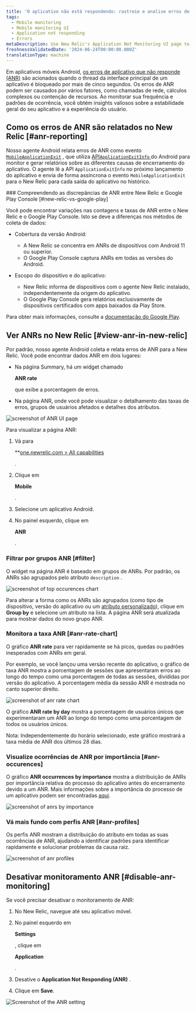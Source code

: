 ```yaml
---
title: 'O aplicativo não está respondendo: rastreie e analise erros de ANR'
tags:
  - Mobile monitoring
  - Mobile monitoring UI
  - Application not responding
  - Errors
metaDescription: Use New Relic's Application Not Monitoring UI page to track and analyze ANR errors.
freshnessValidatedDate: '2024-06-24T00:00:00.000Z'
translationType: machine
---
```








Em aplicativos móveis Android, [os erros de aplicativo que não responde (ANR)](https://developer.android.com/topic/performance/vitals/anr) são acionados quando o thread da interface principal de um aplicativo é bloqueado por mais de cinco segundos. Os erros de ANR podem ser causados por vários fatores, como chamadas de rede, cálculos complexos ou contenção de recursos. Ao monitorar sua frequência e padrões de ocorrência, você obtém insights valiosos sobre a estabilidade geral do seu aplicativo e a experiência do usuário.

## Como os erros de ANR são relatados no New Relic [#anr-reporting]

Nosso agente Android relata erros de ANR como evento [`MobileApplicationExit`](/attribute-dictionary/?event=mobileApplicationExit) , que utiliza [API`ApplicationExitInfo` ](https://developer.android.com/reference/android/app/ApplicationExitInfo)do Android para monitor e gerar relatórios sobre as diferentes causas de encerramento do aplicativo. O agente lê a API `ApplicationExitInfo` no próximo lançamento do aplicativo e envia de forma assíncrona o evento `MobileApplicationExit` para o New Relic para cada saída do aplicativo no histórico.

<Callout variant="important">
  ### Compreendendo as discrepâncias de ANR entre New Relic e Google Play Console [#new-relic-vs-google-play]

  Você pode encontrar variações nas contagens e taxas de ANR entre o New Relic e o Google Play Console. Isto se deve a diferenças nos métodos de coleta de dados:

  * Cobertura da versão Android:

    * A New Relic se concentra em ANRs de dispositivos com Android 11 ou superior.
    * O Google Play Console captura ANRs em todas as versões do Android.

  * Escopo do dispositivo e do aplicativo:

    * New Relic informa de dispositivos com o agente New Relic instalado, independentemente da origem do aplicativo.
    * O Google Play Console gera relatórios exclusivamente de dispositivos certificados com apps baixados da Play Store.

  Para obter mais informações, consulte a [documentação do Google Play](https://developer.android.com/topic/performance/vitals).
</Callout>

## Ver ANRs no New Relic [#view-anr-in-new-relic]

Por padrão, nosso agente Android coleta e relata erros de ANR para a New Relic. Você pode encontrar dados ANR em dois lugares:

* Na página Summary, há um widget chamado

  <DoNotTranslate>**ANR rate**</DoNotTranslate>

  que exibe a porcentagem de erros.

* Na página ANR, onde você pode visualizar o detalhamento das taxas de erros, grupos de usuários afetados e detalhes dos atributos.

<img
  title="ANR UI page"
  alt="screenshot of ANR UI page"
  src={mobileAnrUiPage}
/>

Para visualizar a página ANR:

1. Vá para

   <DoNotTranslate>\*\*[one.newrelic.com > All capabilities](https://one.newrelic.com/all-capabilities)</DoNotTranslate>

   .

2. Clique em

   <DoNotTranslate>**Mobile**</DoNotTranslate>

   .

3. Selecione um aplicativo Android.

4. No painel esquerdo, clique em

   <DoNotTranslate>**ANR**</DoNotTranslate>

   .

### Filtrar por grupos ANR [#filter]

O widget na página ANR é baseado em grupos de ANRs. Por padrão, os ANRs são agrupados pelo atributo `description` .

<img
  title="top occurences chart"
  alt="screenshot of top occurences chart"
  src={mobileGroupBy}
/>

Para alterar a forma como os ANRs são agrupados (como tipo de dispositivo, versão do aplicativo ou um [atributo personalizado](/docs/data-apis/custom-data/custom-events/collect-custom-attributes/)), clique em <DoNotTranslate>**Group by**</DoNotTranslate> e selecione um atributo na lista. A página ANR será atualizada para mostrar dados do novo grupo ANR.

### Monitora a taxa ANR [#anr-rate-chart]

O gráfico <DoNotTranslate>**ANR rate**</DoNotTranslate> para ver rapidamente se há picos, quedas ou padrões inesperados com ANRs em geral.

Por exemplo, se você lançou uma versão recente do aplicativo, o gráfico de taxa ANR mostra a porcentagem de sessões que apresentaram erros ao longo do tempo como uma porcentagem de todas as sessões, divididas por versão do aplicativo. A porcentagem média da sessão ANR é mostrada no canto superior direito.

<img
  title="anr rate chart"
  alt="screenshot of anr rate chart"
  src={mobileAnrRateChart}
/>

O gráfico <DoNotTranslate>**ANR rate by day**</DoNotTranslate> mostra a porcentagem de usuários únicos que experimentaram um ANR ao longo do tempo como uma porcentagem de todos os usuários únicos.

Nota: Independentemente do horário selecionado, este gráfico mostrará a taxa média de ANR dos últimos 28 dias.

### Visualize ocorrências de ANR por importância [#anr-occurences]

O gráfico <DoNotTranslate>**ANR occurrences by importance**</DoNotTranslate> mostra a distribuição de ANRs por importância relativa do processo do aplicativo antes do encerramento devido a um ANR. Mais informações sobre a importância do processo de um aplicativo podem ser encontradas [aqui](https://developer.android.com/reference/android/app/ApplicationExitInfo#getImportance).

<img
  title="anr occurrences by importance"
  alt="screenshot of anrs by importance"
  src={mobileAnrOccurencesbyImportance}
/>

### Vá mais fundo com perfis ANR [#anr-profiles]

Os perfis ANR mostram a distribuição do atributo em todas as suas ocorrências de ANR, ajudando a identificar padrões para identificar rapidamente e solucionar problemas da causa raiz.

<img
  title="anr profiles"
  alt="screenshot of anr profiles"
  src={mobileAnrProfiles}
/>

## Desativar monitoramento ANR [#disable-anr-monitoring]

Se você precisar desativar o monitoramento de ANR:

1. No New Relic, navegue até seu aplicativo móvel.

2. No painel esquerdo em

   <DoNotTranslate>**Settings**</DoNotTranslate>

   , clique em

   <DoNotTranslate>**Application**</DoNotTranslate>

   .

3. Desative o **Application Not Responding (ANR)** .

4. Clique em **Save**.

<img
  title="ANR setting toggle"
  alt="Screenshot of the ANR setting"
  src={mobileAnrSettingToggle}
/>